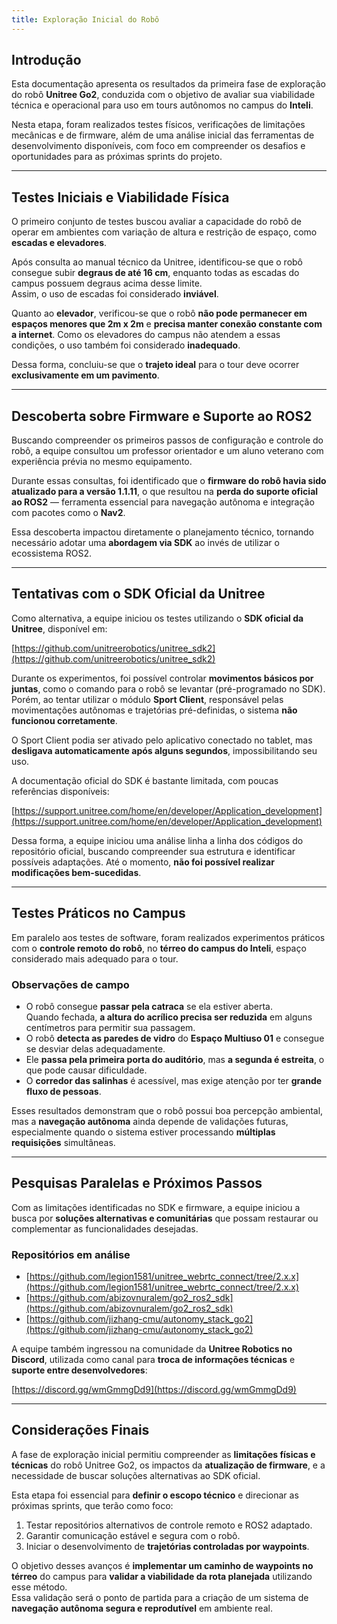 ```yaml
---
title: Exploração Inicial do Robô
---
```


## Introdução

Esta documentação apresenta os resultados da primeira fase de exploração do robô **Unitree Go2**, conduzida com o objetivo de avaliar sua viabilidade técnica e operacional para uso em tours autônomos no campus do **Inteli**.

Nesta etapa, foram realizados testes físicos, verificações de limitações mecânicas e de firmware, além de uma análise inicial das ferramentas de desenvolvimento disponíveis, com foco em compreender os desafios e oportunidades para as próximas sprints do projeto.

---

## Testes Iniciais e Viabilidade Física

O primeiro conjunto de testes buscou avaliar a capacidade do robô de operar em ambientes com variação de altura e restrição de espaço, como **escadas e elevadores**.

Após consulta ao manual técnico da Unitree, identificou-se que o robô consegue subir **degraus de até 16 cm**, enquanto todas as escadas do campus possuem degraus acima desse limite.  
Assim, o uso de escadas foi considerado **inviável**.

Quanto ao **elevador**, verificou-se que o robô **não pode permanecer em espaços menores que 2m x 2m** e **precisa manter conexão constante com a internet**. Como os elevadores do campus não atendem a essas condições, o uso também foi considerado **inadequado**.

Dessa forma, concluiu-se que o **trajeto ideal** para o tour deve ocorrer **exclusivamente em um pavimento**.

---

## Descoberta sobre Firmware e Suporte ao ROS2

Buscando compreender os primeiros passos de configuração e controle do robô, a equipe consultou um professor orientador e um aluno veterano com experiência prévia no mesmo equipamento.

Durante essas consultas, foi identificado que o **firmware do robô havia sido atualizado para a versão 1.1.11**, o que resultou na **perda do suporte oficial ao ROS2** — ferramenta essencial para navegação autônoma e integração com pacotes como o **Nav2**.

Essa descoberta impactou diretamente o planejamento técnico, tornando necessário adotar uma **abordagem via SDK** ao invés de utilizar o ecossistema ROS2.

---

## Tentativas com o SDK Oficial da Unitree

Como alternativa, a equipe iniciou os testes utilizando o **SDK oficial da Unitree**, disponível em:

[https://github.com/unitreerobotics/unitree_sdk2](https://github.com/unitreerobotics/unitree_sdk2)

Durante os experimentos, foi possível controlar **movimentos básicos por juntas**, como o comando para o robô se levantar (pré-programado no SDK).  
Porém, ao tentar utilizar o módulo **Sport Client**, responsável pelas movimentações autônomas e trajetórias pré-definidas, o sistema **não funcionou corretamente**.

O Sport Client podia ser ativado pelo aplicativo conectado no tablet, mas **desligava automaticamente após alguns segundos**, impossibilitando seu uso.

A documentação oficial do SDK é bastante limitada, com poucas referências disponíveis:

[https://support.unitree.com/home/en/developer/Application_development](https://support.unitree.com/home/en/developer/Application_development)

Dessa forma, a equipe iniciou uma análise linha a linha dos códigos do repositório oficial, buscando compreender sua estrutura e identificar possíveis adaptações. Até o momento, **não foi possível realizar modificações bem-sucedidas**.

---

## Testes Práticos no Campus

Em paralelo aos testes de software, foram realizados experimentos práticos com o **controle remoto do robô**, no **térreo do campus do Inteli**, espaço considerado mais adequado para o tour.

### Observações de campo

- O robô consegue **passar pela catraca** se ela estiver aberta.  
  Quando fechada, **a altura do acrílico precisa ser reduzida** em alguns centímetros para permitir sua passagem.
- O robô **detecta as paredes de vidro** do **Espaço Multiuso 01** e consegue se desviar delas adequadamente.
- Ele **passa pela primeira porta do auditório**, mas **a segunda é estreita**, o que pode causar dificuldade.
- O **corredor das salinhas** é acessível, mas exige atenção por ter **grande fluxo de pessoas**.

Esses resultados demonstram que o robô possui boa percepção ambiental, mas a **navegação autônoma** ainda depende de validações futuras, especialmente quando o sistema estiver processando **múltiplas requisições** simultâneas.

---

## Pesquisas Paralelas e Próximos Passos

Com as limitações identificadas no SDK e firmware, a equipe iniciou a busca por **soluções alternativas e comunitárias** que possam restaurar ou complementar as funcionalidades desejadas.

### Repositórios em análise

- [https://github.com/legion1581/unitree_webrtc_connect/tree/2.x.x](https://github.com/legion1581/unitree_webrtc_connect/tree/2.x.x)
- [https://github.com/abizovnuralem/go2_ros2_sdk](https://github.com/abizovnuralem/go2_ros2_sdk)
- [https://github.com/jizhang-cmu/autonomy_stack_go2](https://github.com/jizhang-cmu/autonomy_stack_go2)

A equipe também ingressou na comunidade da **Unitree Robotics no Discord**, utilizada como canal para **troca de informações técnicas** e **suporte entre desenvolvedores**:

[https://discord.gg/wmGmmgDd9](https://discord.gg/wmGmmgDd9)

---

## Considerações Finais

A fase de exploração inicial permitiu compreender as **limitações físicas e técnicas** do robô Unitree Go2, os impactos da **atualização de firmware**, e a necessidade de buscar soluções alternativas ao SDK oficial.  

Esta etapa foi essencial para **definir o escopo técnico** e direcionar as próximas sprints, que terão como foco:

1. Testar repositórios alternativos de controle remoto e ROS2 adaptado.  
2. Garantir comunicação estável e segura com o robô.  
3. Iniciar o desenvolvimento de **trajetórias controladas por waypoints**.  

O objetivo desses avanços é **implementar um caminho de waypoints no térreo** do campus para **validar a viabilidade da rota planejada** utilizando esse método.  
Essa validação será o ponto de partida para a criação de um sistema de **navegação autônoma segura e reprodutível** em ambiente real.
